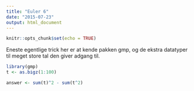 ```yaml
---
title: "Euler 6"
date: "2015-07-23"
output: html_document
---
```


```r
knitr::opts_chunk$set(echo = TRUE)
```


Eneste egentlige trick her er at kende pakken gmp, og de ekstra datatyper til
meget store tal den giver adgang til.

```r
library(gmp)
t <- as.bigz(1:100)

answer <- sum(t)^2 - sum(t^2)
```

